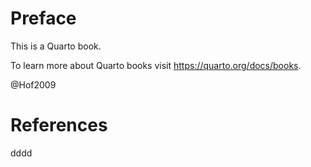 # Preface {.unnumbered}

This is a Quarto book.

To learn more about Quarto books visit <https://quarto.org/docs/books>.


@Hof2009


# References {.unnumbered}

::: {#refs}
:::
dddd